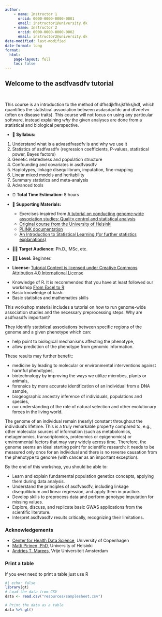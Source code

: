 ---
author:
    - name: Instructor 1
      orcid: 0000-0000-0000-0001
      email: instructor1@university.dk
    - name: Instructor 2
      orcid: 0000-0000-0000-0002
      email: instructor2@university.dk
date-modified: last-modified
date-format: long
format:
  html:
    page-layout: full
    toc: false
---

::: {.hero-banner}
# Welcome to the asdfvasdfv tutorial
:::

&nbsp;

This course is an introduction to the method of dfhsdjkfhsjkfhksjhdf, which quantifies the statistical 
association between asdasdacfdc and dfvdefvv (often on disease traits). This course will not focus on using any 
particular software, instead explaining *why* the given analyses are done from a statistical and biological perspective. 

:::{.callout-note title="Course Overview"}

- 📖 **Syllabus:**  

1. Understand what is a advasdfvasdfv is and why we use it  
2. Statistics of asdfvasdfv (regression coefficients, P-values, statistical power, Bayes factors)  
3. Genetic relatedness and population structure  
4. Confounding and covariates in asdfvasdfv
5. Haplotypes, linkage disequilibrum, imputation, fine-mapping  
6. Linear mixed models and heritability  
7. Summary statistics and meta-analysis  
8. Advanced tools 

- ⏰ **Total Time Estimation:** 8 hours  

- 📁 **Supporting Materials:**
    - Exercises inspired from [A tutorial on conducting genome‐wide association studies: Quality control and statistical analysis](https://pmc.ncbi.nlm.nih.gov/articles/PMC6001694/) 
    - [Original course from the University of Helsinki](https://www.mv.helsinki.fi/home/mjxpirin/GWAS_course)
    - [PLINK documentation](https://zzz.bwh.harvard.edu/plink/)
    - [An Introduction to Statistical Learning (for further statistics explanations)](https://www.statlearning.com/)
- 👨‍💻 **Target Audience:** Ph.D., MSc, etc.
- 👩‍🎓 **Level:** Beginner.
- **License:** [Tutorial Content is licensed under Creative Commons Attribution 4.0 International License](https://creativecommons.org/licenses/by/4.0/)
:::

:::{.callout-warning title="Course Requirements"}

- Knowledge of R. It is recommended that you have at least followed our workshop [From Excel to R](https://github.com/Center-for-Health-Data-Science/FromExceltoR)
- Basic knowledge of bash.
- Basic statistics and mathematics skills
:::

This workshop material includes a tutorial on how to run genome-wide association studies and the necessary preprocessing steps. Why are asdfvasdfv important? 

They identify statistical associations between specific regions of the genome and a given phenotype which can:

- help point to biological mechanisms affecting the phenotype,  
- allow prediction of the phenotype from genomic information.  

These results may further benefit:  

- medicine by leading to molecular or environmental interventions against harmful phenotypes,  
- biotechnology by improving the ways we utilize microbes, plants or animals,  
- forensics by more accurate identification of an individual from a DNA sample,  
- biogeographic ancestry inference of individuals, populations and species,  
- our understanding of the role of natural selection and other evolutionary forces in the living world.  

The genome of an individual remain (nearly) constant throughout the individual’s lifetime. This is a truly remarkable property compared to, e.g., other molecular sources of information (such as metabolomics, metagenomics, transcriptomics, proteomics or epigenomics) or environmental factors that may vary widely across time. Therefore, the genome seems an ideal starting point for scientific research: it needs to be measured only once for an individual and there is no reverse causation from the phenotype to genome (with cancer as an important exception).

::: {.callout-tip title="Course Goals"}
By the end of this workshop, you should be able to:

- Learn and explain fundamental population genetics concepts, applying them during data analysis.
- Understand the principles of asdfvasdfv, including linkage disequilibrium and linear regression, and apply them in practice.
- Develop skills to preprocess data and perform genotype imputation for missing values.
- Explore, discuss, and replicate basic GWAS applications from the scientific literature.
- Interpret asdfvasdfv results critically, recognizing their limitations.
:::

### Acknowledgements

- [Center for Health Data Science](https://heads.ku.dk/), University of Copenhagen
- [Matti Pirinen, PhD](https://www.mv.helsinki.fi/home/mjxpirin/), University of Helsinki
- [Andries T. Marees](https://research.vu.nl/en/persons/andries-marees), Vrije Universiteit Amsterdam

### Print a table

If you ever need to print a table just use R

```{r}
#| echo: false
library(gt)
# Load the data from CSV
data <- read.csv("resources/samplesheet.csv")

# Print the data as a table
data %>% gt()
```


